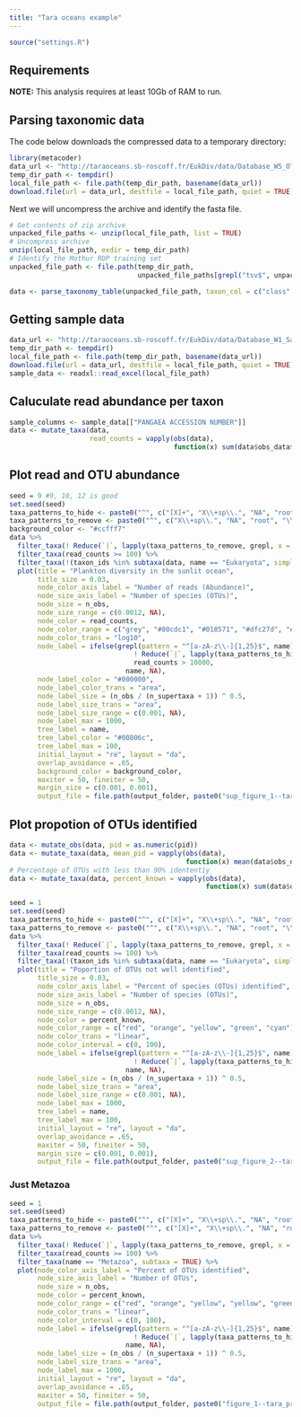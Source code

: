 ```yaml
---
title: "Tara oceans example"
---
```


```r
source("settings.R")
```

## Requirements 

**NOTE:** This analysis requires at least 10Gb of RAM to run. 

## Parsing taxonomic data

The code below downloads the compressed data to a temporary directory:

```r
library(metacoder)
data_url <- "http://taraoceans.sb-roscoff.fr/EukDiv/data/Database_W5_OTU_occurences.tsv.zip"
temp_dir_path <- tempdir()
local_file_path <- file.path(temp_dir_path, basename(data_url))
download.file(url = data_url, destfile = local_file_path, quiet = TRUE)
```

Next we will uncompress the archive and identify the fasta file.

```r
# Get contents of zip archive
unpacked_file_paths <- unzip(local_file_path, list = TRUE)
# Uncompress archive
unzip(local_file_path, exdir = temp_dir_path)
# Identify the Mothur RDP training set
unpacked_file_path <- file.path(temp_dir_path, 
                                unpacked_file_paths[grepl("tsv$", unpacked_file_paths)])
```

```r
data <- parse_taxonomy_table(unpacked_file_path, taxon_col = c("class" = -9), class_sep = "\\|")
```


## Getting sample data

```r
data_url <- "http://taraoceans.sb-roscoff.fr/EukDiv/data/Database_W1_Sample_parameters.xls"
temp_dir_path <- tempdir()
local_file_path <- file.path(temp_dir_path, basename(data_url))
download.file(url = data_url, destfile = local_file_path, quiet = TRUE)
sample_data <- readxl::read_excel(local_file_path)
```


## Caluculate read abundance per taxon

```r
sample_columns <- sample_data[["PANGAEA ACCESSION NUMBER"]]
data <- mutate_taxa(data,
                    read_counts = vapply(obs(data),
                                         function(x) sum(data$obs_data$totab[x]), numeric(1)))
```


## Plot read and OTU abundance

```r
seed = 9 #9, 10, 12 is good
set.seed(seed)
taxa_patterns_to_hide <- paste0("^", c("[X]+", "X\\+sp\\.", "NA", "root", "\\*", "sp\\.", "sp"), "$")
taxa_patterns_to_remove <- paste0("^", c("X\\+sp\\.", "NA", "root", "\\*", "sp\\.", "sp"), "$")
background_color <- "#ccfff7"
data %>%
  filter_taxa(! Reduce(`|`, lapply(taxa_patterns_to_remove, grepl, x = name))) %>%
  filter_taxa(read_counts >= 100) %>%
  filter_taxa(!(taxon_ids %in% subtaxa(data, name == "Eukaryota", simplify = TRUE, include_input = TRUE) & n_supertaxa <= 1)) %>%
  plot(title = "Plankton diversity in the sunlit ocean",
       title_size = 0.03,
       node_color_axis_label = "Number of reads (Abundance)",
       node_size_axis_label = "Number of species (OTUs)",
       node_size = n_obs,
       node_size_range = c(0.0012, NA),
       node_color = read_counts,
       node_color_range = c("grey", "#80cdc1", "#018571", "#dfc27d", "#a6611a"),
       node_color_trans = "log10",
       node_label = ifelse(grepl(pattern = "^[a-zA-z\\-]{1,25}$", name) &
                               ! Reduce(`|`, lapply(taxa_patterns_to_hide, grepl, x = name)) &
                               read_counts > 10000,
                             name, NA),
       node_label_color = "#000000",
       node_label_color_trans = "area",
       node_label_size = (n_obs / (n_supertaxa + 1)) ^ 0.5,
       node_label_size_trans = "area",
       node_label_size_range = c(0.001, NA),
       node_label_max = 1000,
       tree_label = name,
       tree_label_color = "#00806c",
       tree_label_max = 100,
       initial_layout = "re", layout = "da",
       overlap_avoidance = .65,
       background_color = background_color,
       maxiter = 50, fineiter = 50,
       margin_size = c(0.001, 0.001),
       output_file = file.path(output_folder, paste0("sup_figure_1--tara_all_plankton_diversity",  output_format)))
```


## Plot propotion of OTUs identified 

```r
data <- mutate_obs(data, pid = as.numeric(pid))
data <- mutate_taxa(data, mean_pid = vapply(obs(data),
                                            function(x) mean(data$obs_data$pid[x], na.rm = TRUE), numeric(1)))
# Percentage of OTUs with less than 90% idententiy
data <- mutate_taxa(data, percent_known = vapply(obs(data),
                                                 function(x) sum(data$obs_data$pid[x] >= 90, na.rm = TRUE) / length(x) * 100, numeric(1)))
```

```r
seed = 1
set.seed(seed)
taxa_patterns_to_hide <- paste0("^", c("[X]+", "X\\+sp\\.", "NA", "root", "\\*", "sp\\.", "sp"), "$")
taxa_patterns_to_remove <- paste0("^", c("X\\+sp\\.", "NA", "root", "\\*", "sp\\.", "sp"), "$")
data %>%
  filter_taxa(! Reduce(`|`, lapply(taxa_patterns_to_remove, grepl, x = name))) %>%
  filter_taxa(read_counts >= 100) %>%
  filter_taxa(!(taxon_ids %in% subtaxa(data, name == "Eukaryota", simplify = TRUE, include_input = TRUE) & n_supertaxa <= 1)) %>%
  plot(title = "Poportion of OTUs not well identified",
       title_size = 0.03,
       node_color_axis_label = "Percent of species (OTUs) identified",
       node_size_axis_label = "Number of species (OTUs)",
       node_size = n_obs,
       node_size_range = c(0.0012, NA),
       node_color = percent_known,
       node_color_range = c("red", "orange", "yellow", "green", "cyan"),
       node_color_trans = "linear",
       node_color_interval = c(0, 100),
       node_label = ifelse(grepl(pattern = "^[a-zA-z\\-]{1,25}$", name) &
                               ! Reduce(`|`, lapply(taxa_patterns_to_hide, grepl, x = name)),
                             name, NA),
       node_label_size = (n_obs / (n_supertaxa + 1)) ^ 0.5,
       node_label_size_trans = "area",
       node_label_size_range = c(0.001, NA),
       node_label_max = 1000,
       tree_label = name,
       tree_label_max = 100,
       initial_layout = "re", layout = "da",
       overlap_avoidance = .65,
       maxiter = 50, fineiter = 50,
       margin_size = c(0.001, 0.001),
       output_file = file.path(output_folder, paste0("sup_figure_2--tara_proportion_identified",  output_format)))
```

### Just Metazoa

```r
seed = 1
set.seed(seed)
taxa_patterns_to_hide <- paste0("^", c("[X]+", "X\\+sp\\.", "NA", "root", "\\*", "sp\\.", "sp"), "$")
taxa_patterns_to_remove <- paste0("^", c("[X]+", "X\\+sp\\.", "NA", "root", "\\*", "sp\\.", "sp"), "$")
data %>%
  filter_taxa(! Reduce(`|`, lapply(taxa_patterns_to_remove, grepl, x = name))) %>%
  filter_taxa(read_counts >= 100) %>%
  filter_taxa(name == "Metazoa", subtaxa = TRUE) %>%
  plot(node_color_axis_label = "Percent of OTUs identified",
       node_size_axis_label = "Number of OTUs",
       node_size = n_obs,
       node_color = percent_known,
       node_color_range = c("red", "orange", "yellow", "yellow", "green"),
       node_color_trans = "linear",
       node_color_interval = c(0, 100),
       node_label = ifelse(grepl(pattern = "^[a-zA-z\\-]{1,25}$", name) &
                               ! Reduce(`|`, lapply(taxa_patterns_to_hide, grepl, x = name)),
                             name, NA),
       node_label_size = (n_obs / (n_supertaxa + 1)) ^ 0.5,
       node_label_size_trans = "area",
       node_label_max = 1000,
       initial_layout = "re", layout = "da",
       overlap_avoidance = .65,
       maxiter = 50, fineiter = 50,
       output_file = file.path(output_folder, paste0("figure_1--tara_proportion_identified_metazoa",  output_format)))
```

